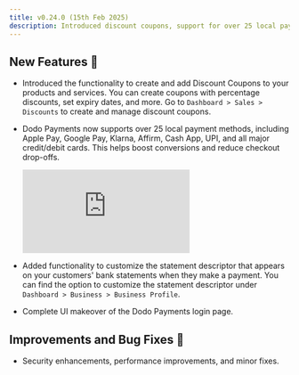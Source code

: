 ```yaml
---
title: v0.24.0 (15th Feb 2025)
description: Introduced discount coupons, support for over 25 local payment methods, customizable statement descriptors, and a complete UI makeover of the login page.
---
```


## New Features 🚀

- Introduced the functionality to create and add Discount Coupons to your products and services. You can create coupons with percentage discounts, set expiry dates, and more. Go to `Dashboard > Sales > Discounts` to create and manage discount coupons.

- Dodo Payments now supports over 25 local payment methods, including Apple Pay, Google Pay, Klarna, Affirm, Cash App, UPI, and all major credit/debit cards. This helps boost conversions and reduce checkout drop-offs.
    
    <iframe 
        className="w-full aspect-video rounded-md" 
        src="https://www.youtube.com/embed/bf9_2iXWZOA"
        title="Local Payment Methods Announcement | Dodo Payments"
        frameBorder="0"
        allow="accelerometer; autoplay; clipboard-write; encrypted-media; gyroscope; picture-in-picture"
        allowFullScreen
    ></iframe>

- Added functionality to customize the statement descriptor that appears on your customers' bank statements when they make a payment. You can find the option to customize the statement descriptor under `Dashboard > Business > Business Profile`.

- Complete UI makeover of the Dodo Payments login page.

## Improvements and Bug Fixes 🔧

- Security enhancements, performance improvements, and minor fixes.
